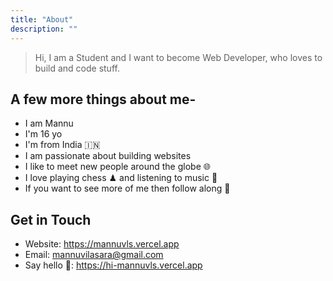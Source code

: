 ```yaml
---
title: "About"
description: ""
---
```



> Hi, I am a Student and I want to become Web Developer, who loves to build and code stuff.

## A few more things about me-

- I am Mannu
- I'm 16 yo
- I'm from India 🇮🇳
- I am passionate about building websites 
- I like to meet new people around the globe 🌐
- I love playing chess ♟ and listening to music 🎼
- If you want to see more of me then follow along 🚀

## Get in Touch

- Website: https://mannuvls.vercel.app
- Email: mannuvilasara@gmail.com
- Say hello 👋: https://hi-mannuvls.vercel.app
